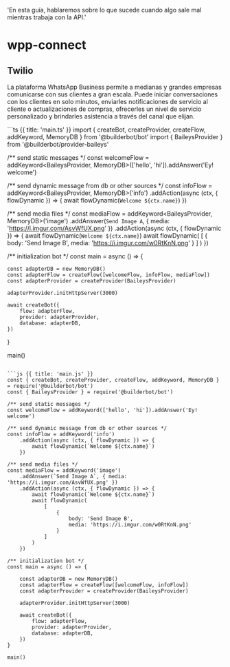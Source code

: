   'En esta guía, hablaremos sobre lo que sucede cuando algo sale mal mientras trabaja con la API.'

# wpp-connect

## Twilio

La plataforma WhatsApp Business permite a medianas y grandes empresas comunicarse con sus clientes a gran escala. Puede iniciar conversaciones con los clientes en solo minutos, enviarles notificaciones de servicio al cliente o actualizaciones de compras, ofrecerles un nivel de servicio personalizado y brindarles asistencia a través del canal que elijan.

<CodeGroup>
```ts {{ title: 'main.ts' }}
import { createBot, createProvider, createFlow, addKeyword, MemoryDB } from '@builderbot/bot'
import { BaileysProvider } from '@builderbot/provider-baileys'

/** send static messages */
const welcomeFlow = addKeyword<BaileysProvider, MemoryDB>(['hello', 'hi']).addAnswer('Ey! welcome')

/** send dynamic message from db or other sources */
const infoFlow = addKeyword<BaileysProvider, MemoryDB>('info')
    .addAction(async (ctx, { flowDynamic }) => {
        await flowDynamic(`Welcome ${ctx.name}`)
    })

/** send media files */
const mediaFlow = addKeyword<BaileysProvider, MemoryDB>('image')
    .addAnswer(`Send Image A`, { media: 'https://i.imgur.com/AsvWfUX.png' })
    .addAction(async (ctx, { flowDynamic }) => {
        await flowDynamic(`Welcome ${ctx.name}`)
        await flowDynamic(
            [
                {
                    body: 'Send Image B',
                    media: 'https://i.imgur.com/w0RtKnN.png'
                }
            ]
        )
    })

/** initialization bot */
const main = async () => {

    const adapterDB = new MemoryDB()
    const adapterFlow = createFlow([welcomeFlow, infoFlow, mediaFlow])
    const adapterProvider = createProvider(BaileysProvider)

    adapterProvider.initHttpServer(3000)

    await createBot({
        flow: adapterFlow,
        provider: adapterProvider,
        database: adapterDB,
    })
}

main()

```

```js {{ title: 'main.js' }}
const { createBot, createProvider, createFlow, addKeyword, MemoryDB } = require('@builderbot/bot')
const { BaileysProvider } = require('@builderbot/bot')

/** send static messages */
const welcomeFlow = addKeyword(['hello', 'hi']).addAnswer('Ey! welcome')

/** send dynamic message from db or other sources */
const infoFlow = addKeyword('info')
    .addAction(async (ctx, { flowDynamic }) => {
        await flowDynamic(`Welcome ${ctx.name}`)
    })

/** send media files */
const mediaFlow = addKeyword('image')
    .addAnswer(`Send Image A`, { media: 'https://i.imgur.com/AsvWfUX.png' })
    .addAction(async (ctx, { flowDynamic }) => {
        await flowDynamic(`Welcome ${ctx.name}`)
        await flowDynamic(
            [
                {
                    body: 'Send Image B',
                    media: 'https://i.imgur.com/w0RtKnN.png'
                }
            ]
        )
    })

/** initialization bot */
const main = async () => {

    const adapterDB = new MemoryDB()
    const adapterFlow = createFlow([welcomeFlow, infoFlow])
    const adapterProvider = createProvider(BaileysProvider)

    adapterProvider.initHttpServer(3000)

    await createBot({
        flow: adapterFlow,
        provider: adapterProvider,
        database: adapterDB,
    })
}

main()

```
</CodeGroup>